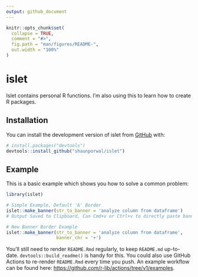 ```yaml
---
output: github_document
---
```


<!-- README.md is generated from README.Rmd. Please edit that file -->

```r
knitr::opts_chunk$set(
  collapse = TRUE,
  comment = "#>",
  fig.path = "man/figures/README-",
  out.width = "100%"
)
```

# islet

<!-- badges: start -->
<!-- badges: end -->

Islet contains personal R functions. I'm also using this to learn how to create R packages.

## Installation

You can install the development version of islet from [GitHub](https://github.com/) with:

``` r
# install.packages("devtools")
devtools::install_github("shaunporwal/islet")
```

## Example

This is a basic example which shows you how to solve a common problem:

```r
library(islet)
```

```r

# Simple Example, Default '&' Border
islet::make_banner(str_to_banner = 'analyze column from dataframe')
# Output Saved to Clipboard, Can Cmd+v or Ctrl+v to directly paste banner

```

```r

# New Banner Border Example
islet::make_banner(str_to_banner = 'analyze column from dataframe',
                   banner_chr = '+')

```

You'll still need to render `README.Rmd` regularly, to keep `README.md` up-to-date. `devtools::build_readme()` is handy for this. You could also use GitHub Actions to re-render `README.Rmd` every time you push. An example workflow can be found here: <https://github.com/r-lib/actions/tree/v1/examples>.